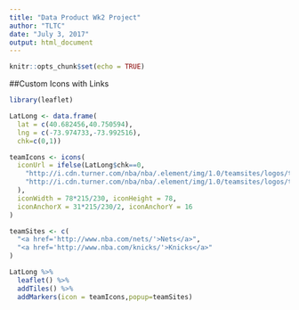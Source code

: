 ```yaml
---
title: "Data Product Wk2 Project"
author: "TLTC"
date: "July 3, 2017"
output: html_document
---
```


```r
knitr::opts_chunk$set(echo = TRUE)
```

##Custom Icons with Links

```r
library(leaflet)

LatLong <- data.frame(
  lat = c(40.682456,40.750594),
  lng = c(-73.974733,-73.992516),
  chk=c(0,1))

teamIcons <- icons(
  iconUrl = ifelse(LatLong$chk==0,
    "http://i.cdn.turner.com/nba/nba/.element/img/1.0/teamsites/logos/teamlogos_500x500/bkn.png",
    "http://i.cdn.turner.com/nba/nba/.element/img/1.0/teamsites/logos/teamlogos_500x500/nyk.png"
  ),
  iconWidth = 78*215/230, iconHeight = 78,
  iconAnchorX = 31*215/230/2, iconAnchorY = 16
)

teamSites <- c(
  "<a href='http://www.nba.com/nets/'>Nets</a>",
  "<a href='http://www.nba.com/knicks/'>Knicks</a>"
)

LatLong %>% 
  leaflet() %>%
  addTiles() %>%
  addMarkers(icon = teamIcons,popup=teamSites)
```